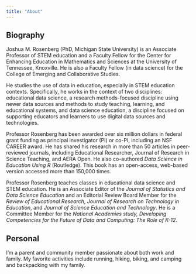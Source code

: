 ```yaml
---
title: "About"
---
```


## Biography

Joshua M. Rosenberg (PhD, Michigan State University) is an Associate Professor of STEM education and a Faculty Fellow for the Center for Enhancing Education in Mathematics and Sciences at the University of Tennessee, Knoxville. He is also a Faculty Fellow (in data science) for the College of Emerging and Collaborative Studies.

He studies the use of data in education, especially in STEM education contexts. Specifically, he works in the context of two disciplines: educational data science, a research methods-focused discipline using newer data sources and methods to study teaching, learning, and educational systems, and data science education, a discipline focused on supporting educators and learners to use digital data sources and technologies.

Professor Rosenberg has been awarded over six million dollars in federal grant funding as principal investigator (PI) or co-PI, including an NSF CAREER award. He has shared his research in more than 50 articles in peer-reviewed journals, including Educational Researcher, Journal of Research in Science Teaching, and AERA Open. He also co-authored *Data Science in Education Using R* (Routledge). This book has an open-access, web-based version accessed more than 150,000 times.

Professor Rosenberg teaches classes in educational data science and STEM education. He is an Associate Editor of the *Journal of Statistics and Data Science Education* and an Editorial Review Board Member for the *Review of Educational Research*, *Journal of Research on Technology in Education*, and *Journal of Science Education and Technology*. He is a Committee Member for the *National Academies study, Developing Competencies for the Future of Data and Computing: The Role of K-12*.

## Personal

I'm a parent and community member passionate about both work and family. My favorite activities include running, hiking, biking, and camping and backpacking with my family.